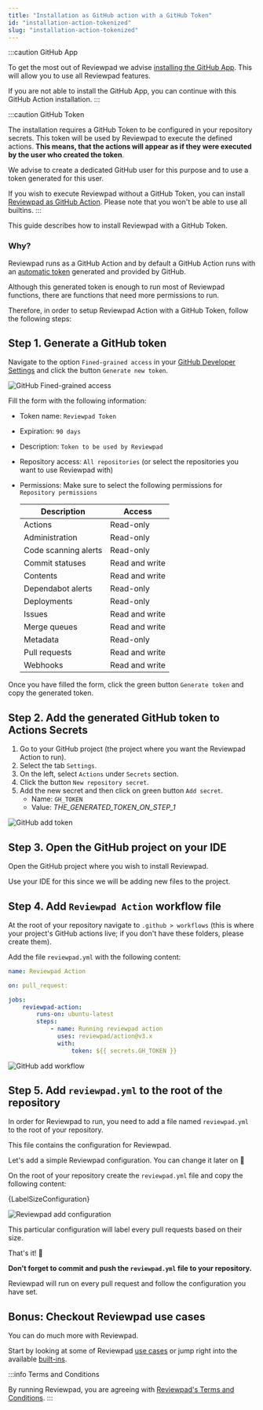 ```yaml
---
title: "Installation as GitHub action with a GitHub Token"
id: "installation-action-tokenized"
slug: "installation-action-tokenized"
---
```



:::caution GitHub App

To get the most out of Reviewpad we advise [installing the GitHub App](/getting-started/installation). This will allow you to use all Reviewpad features.

If you are not able to install the GitHub App, you can continue with this GitHub Action installation.
:::

:::caution GitHub Token

The installation requires a GitHub Token to be configured in your repository secrets. This token will be used by Reviewpad to execute the defined actions. **This means, that the actions will appear as if they were executed by the user who created the token**.

We advise to create a dedicated GitHub user for this purpose and to use a token generated for this user.

If you wish to execute Reviewpad without a GitHub Token, you can install [Reviewpad as GitHub Action](/getting-started/installation-action). Please note that you won't be able to use all builtins.
:::

This guide describes how to install Reviewpad with a GitHub Token.

### Why?

Reviewpad runs as a GitHub Action and by default a GitHub Action runs with an [automatic token](https://docs.github.com/en/actions/security-guides/automatic-token-authentication) generated and provided by GitHub.

Although this generated token is enough to run most of Reviewpad functions, there are functions that need more permissions to run.

Therefore, in order to setup Reviewpad Action with a GitHub Token, follow the following steps:

## Step 1. Generate a GitHub token

Navigate to the option `Fined-grained access` in your [GitHub Developer Settings](https://github.com/settings/tokens?type=beta) and click the button `Generate new token`.

![GitHub Fined-grained access](/img/installation-action-tokenized/step1.gif)

Fill the form with the following information:
* Token name: `Reviewpad Token`
* Expiration: `90 days`
* Description: `Token to be used by Reviewpad`
* Repository access: `All repositories` (or select the repositories you want to use Reviewpad with)
* Permissions: Make sure to select the following permissions for `Repository permissions`

    | Description          | Access         |
    | -------------------- | -------------- |
    | Actions              | Read-only      |
    | Administration       | Read-only      |
    | Code scanning alerts | Read-only      |
    | Commit statuses      | Read and write |
    | Contents             | Read and write |
    | Dependabot alerts    | Read-only      |
    | Deployments          | Read-only      |
    | Issues               | Read and write |
    | Merge queues         | Read and write |
    | Metadata             | Read-only      |
    | Pull requests        | Read and write |
    | Webhooks             | Read and write |

Once you have filled the form, click the green button `Generate token` and copy the generated token.

## Step 2. Add the generated GitHub token to Actions Secrets

1. Go to your GitHub project (the project where you want the Reviewpad Action to run).
2. Select the tab `Settings`.
3. On the left, select `Actions` under `Secrets` section.
4. Click the button `New repository secret`.
5. Add the new secret and then click on green button `Add secret`.
    - Name: `GH_TOKEN`
    - Value: _THE_GENERATED_TOKEN_ON_STEP_1_

![GitHub add token](/img/installation-action-tokenized/step2.gif)

## Step 3. Open the GitHub project on your IDE

Open the GitHub project where you wish to install Reviewpad.

Use your IDE for this since we will be adding new files to the project.

## Step 4. Add `Reviewpad Action` workflow file

At the root of your repository navigate to `.github > workflows` (this is where your project's GitHub actions live; if you don't have these folders, please create them).

Add the file `reviewpad.yml` with the following content:

```yaml
name: Reviewpad Action

on: pull_request:

jobs:
    reviewpad-action:
        runs-on: ubuntu-latest
        steps:
            - name: Running reviewpad action
              uses: reviewpad/action@v3.x
              with:
                  token: ${{ secrets.GH_TOKEN }}
```

![GitHub add workflow](/img/installation-action-tokenized/step3.gif)

## Step 5. Add `reviewpad.yml` to the root of the repository

In order for Reviewpad to run, you need to add a file named `reviewpad.yml` to the root of your repository.

This file contains the configuration for Reviewpad.

Let's add a simple Reviewpad configuration. You can change it later on :muscle:

On the root of your repository create the `reviewpad.yml` file and copy the following content:

<CodeBlock language="yml">{LabelSizeConfiguration}</CodeBlock>

![Reviewpad add configuration](/img/installation-action-tokenized/step4.gif)

This particular configuration will label every pull requests based on their size.

That's it! :tada:

**Don't forget to commit and push the `reviewpad.yml` file to your repository.**

Reviewpad will run on every pull request and follow the configuration you have set.

## Bonus: Checkout Reviewpad use cases

You can do much more with Reviewpad.

Start by looking at some of Reviewpad [use cases](/use-cases) or jump right into the available [built-ins](/guides/built-ins).

:::info Terms and Conditions

By running Reviewpad, you are agreeing with [Reviewpad's Terms and Conditions](https://reviewpad.com/terms-and-conditions/).
:::
